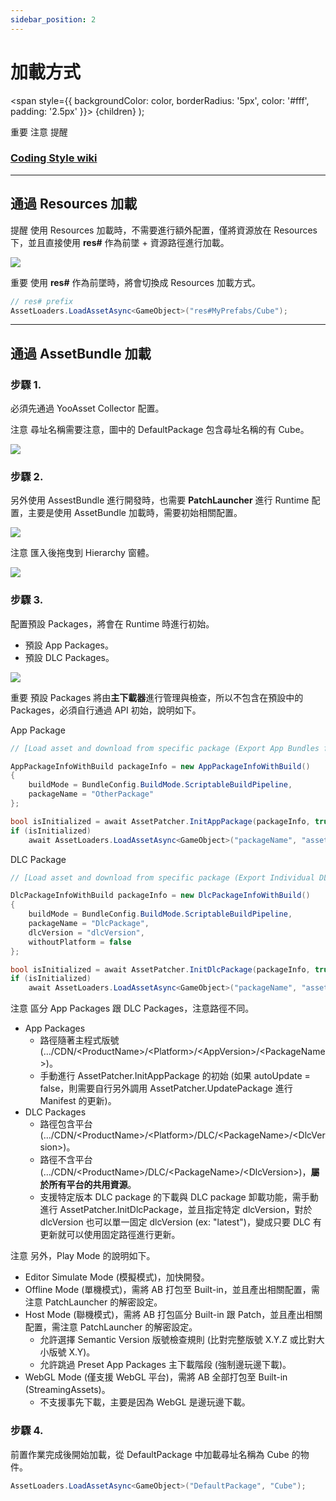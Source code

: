 ```yaml
---
sidebar_position: 2
---
```


# 加載方式

  <span
    style={{
      backgroundColor: color,
      borderRadius: '5px',
      color: '#fff',
      padding: '2.5px'
    }}>
    {children}
  </span>
);

<Highlight color="#ff2f00">重要</Highlight> <Highlight color="#0373fc">注意</Highlight> <Highlight color="#00d679">提醒</Highlight>

### [Coding Style wiki](https://github.com/michael811125/OxGFrame/wiki/Coding-Style)

---

## 通過 Resources 加載

<Highlight color="#00d679">提醒</Highlight> 使用 Resources 加載時，不需要進行額外配置，僅將資源放在 Resources 下，並且直接使用 **res#** 作為前墜 + 資源路徑進行加載。

![](/img/assetloader/img_7.png)

<Highlight color="#ff2f00">重要</Highlight> 使用 **res#** 作為前墜時，將會切換成 Resources 加載方式。

```csharp
// res# prefix
AssetLoaders.LoadAssetAsync<GameObject>("res#MyPrefabs/Cube");
```

---

## 通過 AssetBundle 加載

### 步驟 1.

必須先通過 YooAsset Collector 配置。

<Highlight color="#0373fc">注意</Highlight> 尋址名稱需要注意，圖中的 DefaultPackage 包含尋址名稱的有 Cube。

![](/img/assetloader/img_24.png)

### 步驟 2.

另外使用 AssestBundle 進行開發時，也需要 **PatchLauncher** 進行 Runtime 配置，主要是使用 AssetBundle 加載時，需要初始相關配置。

![](/img/assetloader/img_6.png)

<Highlight color="#0373fc">注意</Highlight> 匯入後拖曳到 Hierarchy 窗體。

![](/img/assetloader/gif_1.gif)

### 步驟 3.

配置預設 Packages，將會在 Runtime 時進行初始。
- 預設 App Packages。
- 預設 DLC Packages。

![](/img/assetloader/img_8.png)

<Highlight color="#ff2f00">重要</Highlight> 預設 Packages 將由**主下載器**進行管理與檢查，所以不包含在預設中的 Packages，必須自行通過 API 初始，說明如下。

App Package
```csharp
// [Load asset and download from specific package (Export App Bundles for CDN)]

AppPackageInfoWithBuild packageInfo = new AppPackageInfoWithBuild()
{
    buildMode = BundleConfig.BuildMode.ScriptableBuildPipeline,
    packageName = "OtherPackage"
};

bool isInitialized = await AssetPatcher.InitAppPackage(packageInfo, true);
if (isInitialized)
    await AssetLoaders.LoadAssetAsync<GameObject>("packageName", "assetName");
```

DLC Package
```csharp
// [Load asset and download from specific package (Export Individual DLC Bundles for CDN)]

DlcPackageInfoWithBuild packageInfo = new DlcPackageInfoWithBuild()
{
    buildMode = BundleConfig.BuildMode.ScriptableBuildPipeline,
    packageName = "DlcPackage",
    dlcVersion = "dlcVersion",
    withoutPlatform = false
};

bool isInitialized = await AssetPatcher.InitDlcPackage(packageInfo, true);
if (isInitialized)
    await AssetLoaders.LoadAssetAsync<GameObject>("packageName", "assetName");
```

<Highlight color="#0373fc">注意</Highlight> 區分 App Packages 跟 DLC Packages，注意路徑不同。
- App Packages
  - 路徑隨著主程式版號 (.../CDN/\<ProductName\>/\<Platform\>/\<AppVersion\>/\<PackageName\>)。
  - 手動進行 AssetPatcher.InitAppPackage 的初始 (如果 autoUpdate = false，則需要自行另外調用 AssetPatcher.UpdatePackage 進行 Manifest 的更新)。
- DLC Packages
  - 路徑包含平台 (.../CDN/\<ProductName\>/\<Platform\>/DLC/\<PackageName\>/\<DlcVersion\>)。
  - 路徑不含平台 (.../CDN/\<ProductName\>/DLC/\<PackageName\>/\<DlcVersion\>)，**屬於所有平台的共用資源**。
  - 支援特定版本 DLC package 的下載與 DLC package 卸載功能，需手動進行 AssetPatcher.InitDlcPackage，並且指定特定 dlcVersion，對於 dlcVersion 也可以單一固定 dlcVersion (ex: "latest")，變成只要 DLC 有更新就可以使用固定路徑進行更新。

<Highlight color="#0373fc">注意</Highlight> 另外，Play Mode 的說明如下。
- Editor Simulate Mode (模擬模式)，加快開發。
- Offline Mode (單機模式)，需將 AB 打包至 Built-in，並且產出相關配置，需注意 PatchLauncher 的解密設定。
- Host Mode (聯機模式)，需將 AB 打包區分 Built-in 跟 Patch，並且產出相關配置，需注意 PatchLauncher 的解密設定。
  - 允許選擇 Semantic Version 版號檢查規則 (比對完整版號 X.Y.Z 或比對大小版號 X.Y)。
  - 允許跳過 Preset App Packages 主下載階段 (強制邊玩邊下載)。
- WebGL Mode (僅支援 WebGL 平台)，需將 AB 全部打包至 Built-in (StreamingAssets)。
  - 不支援事先下載，主要是因為 WebGL 是邊玩邊下載。

### 步驟 4.

前置作業完成後開始加載，從 DefaultPackage 中加載尋址名稱為 Cube 的物件。

```csharp
AssetLoaders.LoadAssetAsync<GameObject>("DefaultPackage", "Cube");
```